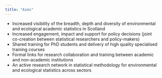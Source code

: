 ```yaml
---
title: "Aims"
---
```


- Increased visibility of the breadth, depth  and diversity of environmental and ecological academic statistics in Scotland
- Increased engagement, impact and support for policy decisions (joint co-creation between statistical researchers and policy-makers)
- Shared training for PhD students and delivery of high quality specialised training courses
- Formal links for research collaboration and training between academic and non-academic institutions
- An active research network in statistical methodology for environmental and ecological statistics across sectors
